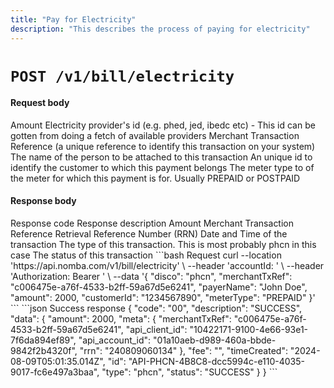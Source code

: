 ```yaml
---
title: "Pay for Electricity"
description: "This describes the process of paying for electricity"
---
```


<CardGroup cols={2}>
  <Card
    title="Pay for Electricity via the Parent Account"
    icon="link-simple"
    href="/nomba-api-reference/bills/pay-for-electricity-via-parent-account"
  ></Card>
</CardGroup>

# `POST /v1/bill/electricity`

#### Request body

<ParamField body="amount" type="integer" required>
  Amount
</ParamField>

<ParamField body="disco" type="string" required>
  Electricity provider's id (e.g. phed, jed, ibedc etc) - This id can be gotten
  from doing a fetch of available providers
</ParamField>

<ParamField body="merchantTxRef" type="string" required>
  Merchant Transaction Reference (a unique reference to identify this
  transaction on your system)
</ParamField>

<ParamField body="payerName" type="string" required>
  The name of the person to be attached to this transaction
</ParamField>

<ParamField body="customerId" type="string" required>
  An unique id to identify the customer to which this payment belongs
</ParamField>

<ParamField body="meterType" type="string" required>
  The meter type to of the meter for which this payment is for. Usually PREPAID
  or POSTPAID
</ParamField>

#### Response body

<ResponseField name="code" type="string" required>
  Response code
</ResponseField>

<ResponseField name="description" type="string" required>
  Response description
</ResponseField>

<ResponseField name="data" type="object">
  <Expandable title="object" defaultOpen="true">
    <ResponseField name="amount" type="string" required>
      Amount
    </ResponseField>
    <ResponseField name="meta" type="object">
      <Expandable title="object" defaultOpen="false">
        <ResponseField name="merchantTxRef" type="string">
          Merchant Transaction Reference
        </ResponseField>
        <ResponseField name="rrn" type="string">
          Retrieval Reference Number (RRN)
        </ResponseField>
      </Expandable>
    </ResponseField>
    <ResponseField name="timeCreated" type="string" required>
      Date and Time of the transaction
    </ResponseField>
    <ResponseField name="type" type="string" required>
      The type of this transaction. This is most probably phcn in this case
    </ResponseField>
    <ResponseField name="status" type="string" required>
      The status of this transaction
    </ResponseField>
  </Expandable>
</ResponseField>

<RequestExample>
```bash Request
curl --location 'https://api.nomba.com/v1/bill/electricity' \
--header 'accountId: <accountId>' \
--header 'Authorization: Bearer <token>' \
--data '{
    "disco": "phcn",
    "merchantTxRef": "c006475e-a76f-4533-b2ff-59a67d5e6241",
    "payerName": "John Doe",
    "amount": 2000,
    "customerId": "1234567890",
    "meterType": "PREPAID"
}'
```
</RequestExample>

<ResponseExample>
```json Success response
{
    "code": "00",
    "description": "SUCCESS",
    "data": {
        "amount": 2000,
        "meta": {
            "merchantTxRef": "c006475e-a76f-4533-b2ff-59a67d5e6241",
            "api_client_id": "10422171-9100-4e66-93e1-7f6da894ef89",
            "api_account_id": "01a10aeb-d989-460a-bbde-9842f2b4320f",
            "rrn": "240809060134"
        },
        "fee": "",
        "timeCreated": "2024-08-09T05:01:35.014Z",
        "id": "API-PHCN-4B8C8-dcc5994c-e110-4035-9017-fc6e497a3baa",
        "type": "phcn",
        "status": "SUCCESS"
    }
}
```
</ResponseExample>
